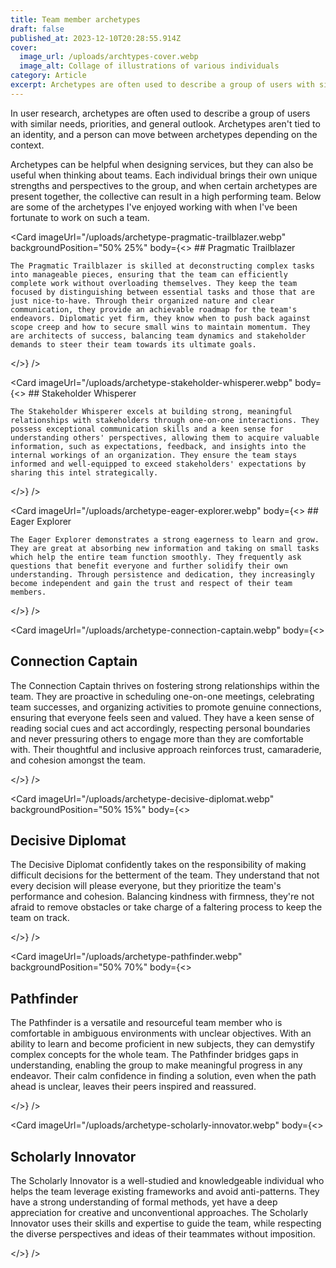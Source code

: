 ```yaml
---
title: Team member archetypes
draft: false
published_at: 2023-12-10T20:28:55.914Z
cover:
  image_url: /uploads/archtypes-cover.webp
  image_alt: Collage of illustrations of various individuals
category: Article
excerpt: Archetypes are often used to describe a group of users with similar needs, priorities, and general outlook. Archetypes can be a helpful user research tool, but they can also be useful when thinking about teams. Here are some of the archetypes I've observed on high performing teams.
---
```


In user research, archetypes are often used to describe a group of users with similar needs, priorities, and general outlook. Archetypes aren't tied to an identity, and a person can move between archetypes depending on the context.

Archetypes can be helpful when designing services, but they can also be useful when thinking about teams. Each individual brings their own unique strengths and perspectives to the group, and when certain archetypes are present together, the collective can result in a high performing team. Below are some of the archetypes I've enjoyed working with when I've been fortunate to work on such a team.

<Card
  imageUrl="/uploads/archetype-pragmatic-trailblazer.webp"
  backgroundPosition="50% 25%"
  body={<>
    ## Pragmatic Trailblazer

    The Pragmatic Trailblazer is skilled at deconstructing complex tasks into manageable pieces, ensuring that the team can efficiently complete work without overloading themselves. They keep the team focused by distinguishing between essential tasks and those that are just nice-to-have. Through their organized nature and clear communication, they provide an achievable roadmap for the team's endeavors. Diplomatic yet firm, they know when to push back against scope creep and how to secure small wins to maintain momentum. They are architects of success, balancing team dynamics and stakeholder demands to steer their team towards its ultimate goals.

  </>}
/>

<Card
  imageUrl="/uploads/archetype-stakeholder-whisperer.webp"
  body={<>
    ## Stakeholder Whisperer

    The Stakeholder Whisperer excels at building strong, meaningful relationships with stakeholders through one-on-one interactions. They possess exceptional communication skills and a keen sense for understanding others' perspectives, allowing them to acquire valuable information, such as expectations, feedback, and insights into the internal workings of an organization. They ensure the team stays informed and well-equipped to exceed stakeholders' expectations by sharing this intel strategically.

  </>}
/>

<Card
  imageUrl="/uploads/archetype-eager-explorer.webp"
  body={<>
    ## Eager Explorer

    The Eager Explorer demonstrates a strong eagerness to learn and grow. They are great at absorbing new information and taking on small tasks which help the entire team function smoothly. They frequently ask questions that benefit everyone and further solidify their own understanding. Through persistence and dedication, they increasingly become independent and gain the trust and respect of their team members.

  </>}
/>

<Card
  imageUrl="/uploads/archetype-connection-captain.webp"
  body={<>
  ## Connection Captain

The Connection Captain thrives on fostering strong relationships within the team. They are proactive in scheduling one-on-one meetings, celebrating team successes, and organizing activities to promote genuine connections, ensuring that everyone feels seen and valued. They have a keen sense of reading social cues and act accordingly, respecting personal boundaries and never pressuring others to engage more than they are comfortable with. Their thoughtful and inclusive approach reinforces trust, camaraderie, and cohesion amongst the team.

  </>}
/>

<Card imageUrl="/uploads/archetype-decisive-diplomat.webp" backgroundPosition="50% 15%" body={<>
## Decisive Diplomat

The Decisive Diplomat confidently takes on the responsibility of making difficult decisions for the betterment of the team. They understand that not every decision will please everyone, but they prioritize the team's performance and cohesion. Balancing kindness with firmness, they're not afraid to remove obstacles or take charge of a faltering process to keep the team on track.

</>} />

<Card imageUrl="/uploads/archetype-pathfinder.webp" backgroundPosition="50% 70%" body={<>
## Pathfinder

The Pathfinder is a versatile and resourceful team member who is comfortable in ambiguous environments with unclear objectives. With an ability to learn and become proficient in new subjects, they can demystify complex concepts for the whole team. The Pathfinder bridges gaps in understanding, enabling the group to make meaningful progress in any endeavor. Their calm confidence in finding a solution, even when the path ahead is unclear, leaves their peers inspired and reassured.

</>} />

<Card imageUrl="/uploads/archetype-scholarly-innovator.webp" body={<>
## Scholarly Innovator

The Scholarly Innovator is a well-studied and knowledgeable individual who helps the team leverage existing frameworks and avoid anti-patterns. They have a strong understanding of formal methods, yet have a deep appreciation for creative and unconventional approaches. The Scholarly Innovator uses their skills and expertise to guide the team, while respecting the diverse perspectives and ideas of their teammates without imposition.

</>} />
